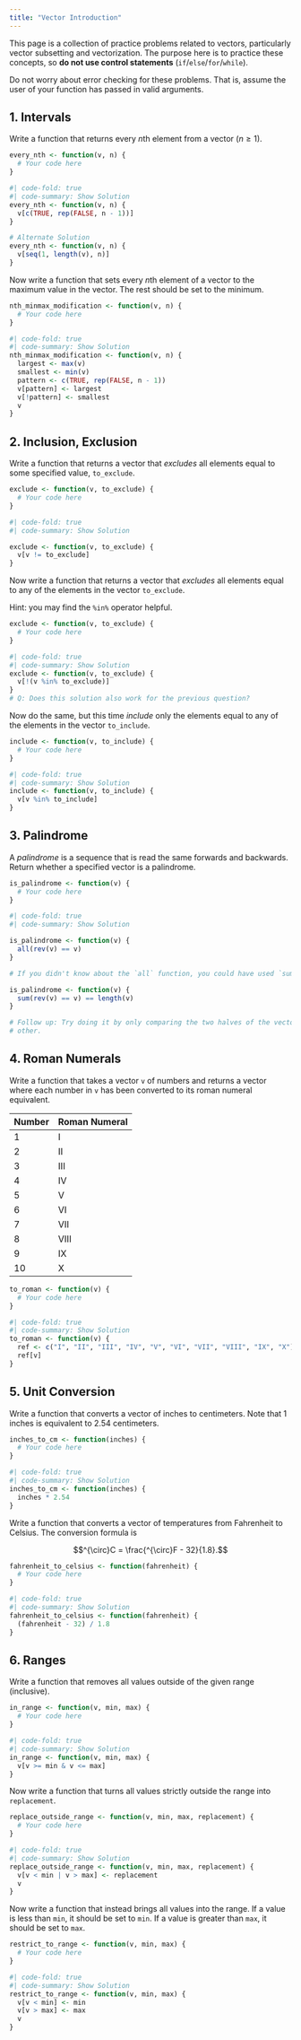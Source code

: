 ```yaml
---
title: "Vector Introduction"
---
```


This page is a collection of practice problems related to vectors, particularly 
vector subsetting and vectorization. The purpose here is to practice these concepts, 
so **do not use control statements** (``if``/``else``/``for``/``while``).

Do not worry about error checking for these problems. That is, assume the user of your function has passed in valid arguments.

## 1. Intervals

Write a function that returns every $n$th element from a vector ($n \geq 1$).

```r
every_nth <- function(v, n) {
  # Your code here
}
```

```r
#| code-fold: true
#| code-summary: Show Solution
every_nth <- function(v, n) {
  v[c(TRUE, rep(FALSE, n - 1))] 
}

# Alternate Solution
every_nth <- function(v, n) {
  v[seq(1, length(v), n)]
}
```

Now write a function that sets every $n$th element of a vector to the maximum 
value in the vector. The rest should be set to the minimum.

```r
nth_minmax_modification <- function(v, n) {
  # Your code here
}
```

```r
#| code-fold: true
#| code-summary: Show Solution
nth_minmax_modification <- function(v, n) {
  largest <- max(v)
  smallest <- min(v)
  pattern <- c(TRUE, rep(FALSE, n - 1))
  v[pattern] <- largest
  v[!pattern] <- smallest
  v
}
```

## 2. Inclusion, Exclusion

Write a function that returns a vector that _excludes_ all elements equal to
some specified value, ``to_exclude``. 

```r
exclude <- function(v, to_exclude) {
  # Your code here
}
```

```r
#| code-fold: true
#| code-summary: Show Solution

exclude <- function(v, to_exclude) {
  v[v != to_exclude]
}
```


Now write a function that returns a vector that _excludes_ all elements equal to
any of the elements in the vector ``to_exclude``. 

Hint: you may find the ``%in%`` operator
helpful.

```r
exclude <- function(v, to_exclude) {
  # Your code here
}
```

```r
#| code-fold: true
#| code-summary: Show Solution
exclude <- function(v, to_exclude) {
  v[!(v %in% to_exclude)]
}
# Q: Does this solution also work for the previous question?
```

Now do the same, but this time _include_
only the elements equal to any of the elements in the vector ``to_include``.

```r
include <- function(v, to_include) {
  # Your code here
}
```

```r
#| code-fold: true
#| code-summary: Show Solution
include <- function(v, to_include) {
  v[v %in% to_include]
}
```
## 3. Palindrome

A _palindrome_ is a sequence that is read the same forwards and backwards. Return 
whether a specified vector is a palindrome. 

```r
is_palindrome <- function(v) {
  # Your code here
}
```

```r
#| code-fold: true
#| code-summary: Show Solution

is_palindrome <- function(v) {
  all(rev(v) == v)
}

# If you didn't know about the `all` function, you could have used `sum`.

is_palindrome <- function(v) {
  sum(rev(v) == v) == length(v)
}

# Follow up: Try doing it by only comparing the two halves of the vector to each
# other.
```

## 4. Roman Numerals

Write a function that takes a vector ``v`` of numbers and returns a vector where 
each number in ``v`` has been converted to its roman numeral equivalent.

| Number | Roman Numeral |
|--------|---------------|
| 1      | I             |
| 2      | II            |
| 3      | III           |
| 4      | IV            |
| 5      | V             |
| 6      | VI            |
| 7      | VII           |
| 8      | VIII          |
| 9      | IX            |
| 10     | X             |


```r
to_roman <- function(v) {
  # Your code here
}
```

```r
#| code-fold: true
#| code-summary: Show Solution
to_roman <- function(v) {
  ref <- c("I", "II", "III", "IV", "V", "VI", "VII", "VIII", "IX", "X")
  ref[v]
}
```

## 5. Unit Conversion

Write a function that converts a vector of inches to centimeters.
Note that 1 inches is equivalent to 2.54 centimeters.

```r
inches_to_cm <- function(inches) {
  # Your code here
}
```

```r
#| code-fold: true
#| code-summary: Show Solution
inches_to_cm <- function(inches) {
  inches * 2.54
}
```

Write a function that converts a vector of temperatures from
Fahrenheit to Celsius. The conversion formula is

$$^{\circ}C = \frac{^{\circ}F - 32}{1.8}.$$
```r
fahrenheit_to_celsius <- function(fahrenheit) {
  # Your code here
}
```

```r
#| code-fold: true
#| code-summary: Show Solution
fahrenheit_to_celsius <- function(fahrenheit) {
  (fahrenheit - 32) / 1.8
}
```


## 6. Ranges

Write a function that removes all values outside of the given range (inclusive).

```r
in_range <- function(v, min, max) {
  # Your code here
}
```

```r
#| code-fold: true
#| code-summary: Show Solution
in_range <- function(v, min, max) {
  v[v >= min & v <= max]
}
```

Now write a function that turns all values strictly outside the range into ``replacement``.

```r
replace_outside_range <- function(v, min, max, replacement) {
  # Your code here
}
```

```r
#| code-fold: true
#| code-summary: Show Solution
replace_outside_range <- function(v, min, max, replacement) {
  v[v < min | v > max] <- replacement
  v
}
```

Now write a function that instead brings all values into the range. If a value
is less than ``min``, it should be set to ``min``. If a value is greater than 
``max``, it should be set to ``max``.

```r
restrict_to_range <- function(v, min, max) {
  # Your code here
}
```

```r
#| code-fold: true
#| code-summary: Show Solution
restrict_to_range <- function(v, min, max) {
  v[v < min] <- min
  v[v > max] <- max
  v
}
```
